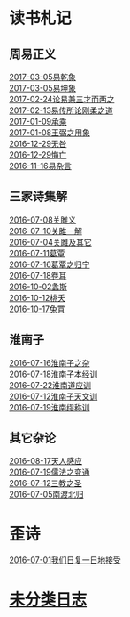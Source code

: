 = 读书札记 =

== 周易正义 ==

[[乾|2017-03-05易乾象]] <br/>
[[坤|2017-03-05易坤象]]<br/>
[[三才|2017-02-24论易兼三才而两之]]<br/>
[[刚柔之道|2017-02-13易传所论刚柔之道]]<br/>
[[2017-01-09承乘]]<br/>
[[王弼之用象|2017-01-08王弼之用象]]<br/>
[[无咎|2016-12-29无咎]]<br/>
[[悔亡|2016-12-29悔亡]]<br/>
[[易杂言|2016-11-16易杂言]]<br/>

== 三家诗集解 ==
[[关雎义|2016-07-08关雎义]]<br/>
[[关雎一解|2016-07-10关雎一解]]<br/>
[[关雎及其它|2016-07-04关雎及其它]]<br/>
[[葛覃|2016-07-11葛覃]]<br/>
[[2016-07-16葛覃|2016-07-16葛覃之归宁]]<br/>
[[卷耳|2016-07-18卷耳]]<br/>
[[2016-10-02螽斯]]<br/>
[[2016-10-12桃夭]]<br/>
[[2016-10-17兔罝]]<br/>

== 淮南子 ==
[[2016-07-16淮南子之杂]]<br/>
[[2016-07-18淮南子本经训]]<br/>
[[2016-07-22淮南道应训]]<br/>
[[2016-07-12淮南子天文训]]<br/>
[[2016-07-19淮南缪称训]]<br/>

== 其它杂论 ==
[[2016-08-17天人感应]]<br/>
[[2016-07-19儒法之变通]]<br/>
[[2016-07-12三教之圣]]<br/>
[[2016-07-05南渡北归]]<br/>

= 歪诗 =
[[2016-07-01我们日复一日地接受]]

= [[diary/diary|未分类日志]] =
